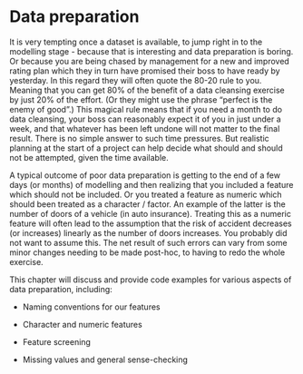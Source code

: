 # Data preparation

It is very tempting once a dataset is available, to jump right in to the modelling stage - because that is interesting and data preparation is boring. Or because you are being chased by management for a new and improved rating plan which they in turn have promised their boss to have ready by yesterday. In this regard they will often quote the 80-20 rule to you. Meaning that you can get 80% of the benefit of a data cleansing exercise by just 20% of the effort. (Or they might use the phrase "perfect is the enemy of good".) This magical rule means that if you need a month to do data cleansing, your boss can reasonably expect it of you in just under a week, and that whatever has been left undone will not matter to the final result. There is no simple answer to such time pressures. But realistic planning at the start of a project can help decide what should and should not be attempted, given the time available.

A typical outcome of poor data preparation is getting to the end of a few days (or months) of modelling and then realizing that you included a feature which should not be included. Or you treated a feature as numeric which should been treated as a character / factor. An example of the latter is the number of doors of a vehicle (in auto insurance). Treating this as a numeric feature will often lead to the assumption that the risk of accident decreases (or increases) linearly as the number of doors increases. You probably did not want to assume this. The net result of such errors can vary from some minor changes needing to be made post-hoc, to having to redo the whole exercise.

This chapter will discuss and provide code examples for various aspects of data preparation, including:

-   Naming conventions for our features

-   Character and numeric features

-   Feature screening

-   Missing values and general sense-checking
